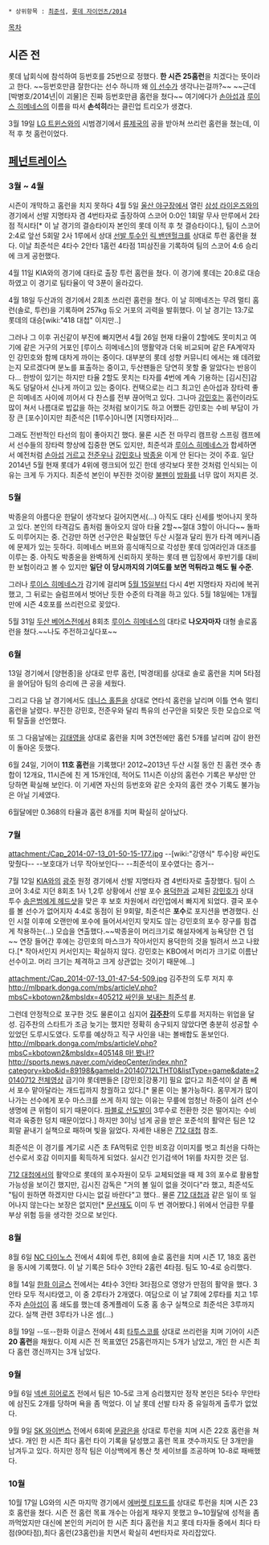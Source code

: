 * 상위항목 : [[최준석]], [[롯데 자이언츠/2014]]

[[목차]]
== 시즌 전 ==
롯데 납회식에 참석하여 등번호를 25번으로 정했다. '''한 시즌 25홈런'''을 치겠다는 뜻이라고 한다. ~~등번호만큼 잘한다는 선수 하니까 왜 [[호세 카페얀|이 선수]]가 생각나는걸까?~~ ~~근데 [박병호/2014년|이 괴물]은 진짜 등번호만큼 홈런을 쳤다~~ 여기에다가 [[손아섭]]과 [[루이스 히메네스]]의 이름을 따서 '''손석히'''라는 클린업 트리오가 생겼다.

3월 19일 [[LG 트윈스]]와의 시범경기에서 [[류제국]]의 공을 받아쳐 쓰리런 홈런을 쳤는데, 이적 후 첫 홈런이었다.

== [[페넌트레이스]] ==
=== 3월 ~ 4월 ===
시즌이 개막하고 홈런을 치지 못하다 4월 5일 [[울산 야구장]]에서 열린 [[삼성 라이온즈]]와의 경기에서 선발 지명타자 겸 4번타자로 출장하여 스코어 0:0인 1회말 무사 만루에서 2타점 적시타[* 이 날 경기의 결승타이자 본인의 롯데 이적 후 첫 결승타이다.], 팀이 스코어 2:4로 앞선 5회말 2사 1루에서 상대 [[선발 투수]]인 [[릭 밴덴헐크]]를 상대로 투런 홈런을 쳤다.
이날 최준석은 4타수 2안타 1홈런 4타점 1피삼진을 기록하여 팀의 스코어 4:6 승리에 크게 공헌했다.

4월 11일 KIA와의 경기에 대타로 출장 투런 홈런을 쳤다. 이 경기에 롯데는 20:8로 대승하였고 이 경기로 팀타율이 약 3푼이 올라갔다.

4월 18일 두산과의 경기에서 2회초 쓰리런 홈런을 쳤다. 이 날 히메네즈는 무려 멀티 홈런(솔로, 투런)을 기록하며 257kg 듀오 거포의 괴력을 발휘했다. 이 날 경기는 13:7로 롯데의 대승[wiki:"418 대첩" 이지만..]

그러나 그 이후 귀신같이 부진에 빠지면서 4월 26일 현재 타율이 2할에도 못미치고 여기에 같은 거구의 거포인 [루이스 히메네스]의 맹활약과 더욱 비교되며 같은 FA계약자인 강민호와 함께 대차게 까이는 중이다. 대부분의 롯데 성향 커뮤니티 에서는 왜 데려왔는지 모르겠다며 분노를 표출하는 중이고, 두산팬들은 당연히 못할 줄 알았다는 반응이다... 한방이 있기는 하지만 타율 2할도 못치는 타자를 4번에 계속 기용하는 [김시진]감독도 덩달아서 신나게 까이고 있는 중이다. 컨택으로는 리그 최고인 손아섭과 장타력 좋은 히메네즈 사이에 끼어서 다 찬스를 전부 끊어먹고 있다. 그나마 [[강민호]]는 홈런이라도 많이 쳐서 나름대로 밥값을 하는 것처럼 보이기도 하고 어쨌든 강민호는 수비 부담이 가장 큰 [포수]이지만 최준석은 [1루수]아니면 [지명타자]라...

그래도 전반적인 타선의 힘이 좋아지긴 했다. 물론 시즌 전 마무리 캠프랑 스프링 캠프에서 선수들의 장타력 향상에 집중한 면도 있지만, 최준석과 [[루이스 히메네스]]가 합세하면서 예전처럼 [[손아섭]] [[김거김|거르고]] [[전준우]]나 [[강민호]]나 [[박종윤]] 이게 안 된다는 것이 주효. 일단 2014년 5월 현재 롯데가 4위에 랭크되어 있긴 한데 생각보다 못한 것처럼 인식되는 이유는 크게 두 가지다. 최준석 본인이 부진한 것이랑 [[불펜]]이 [[방화]]를 너무 많이 저지른 것.
=== 5월 ===
박종윤의 아름다운 한달이 생각보다 길어지면서(...) 아직도 대타 신세를 벗어나지 못하고 있다. 본인의 타격감도 좀처럼 돌아오지 않아 타율 2할~~절대 3할이 아니다~~ 돌파도 미루어지는 중. 건강만 하면 선구안은 확실했던 두산 시절과 달리 뭔가 타격 메커니즘에 문제가 있는 듯하다. 히메네스 버프와 흥식매직으로 각성한 롯데 잉여라인과 대조를 이루는 중. 아직도 박종윤을 완벽하게 신뢰하지 못하는 롯데 팬 입장에서 후반기를 대비한 보험이라고 볼 수 있지만 '''일단 이 당시까지의 기여도를 보면 먹튀라고 해도 될 수준'''.

그러나 [[루이스 히메네스]]가 감기에 걸리며 [[5월 15일]]부터 다시 4번 지명타자 자리에 복귀했고, 그 뒤로는 슬럼프에서 벗어난 듯한 수준의 타격을 하고 있다. 5월 18일에는 1개월 만에 시즌 4호포를 쓰리런으로 꽂았다.

5월 31일 [[두산 베어스]]전에서 8회초 [[루이스 히메네스]]의 대타로 '''나오자마자''' 대형 솔로홈런을 쳤다.~~나도 주전하고싶다포~~ 

=== 6월 ===
13일 경기에서 [양현종]을 상대로 만루 홈런, [박경태]를 상대로 솔로 홈런을 치며 5타점을 쓸어담아 팀의 승리에 큰 공을 세웠다.

그리고 다음 날 경기에서도 [[데니스 홀튼]]을 상대로 연타석 홈런을 날리며 이틀 연속 멀티 홈런을 날렸다. 부진한 강민호, 전준우와 달리 특유의 선구안을 되찾은 듯한 모습으로 먹튀 탈출을 선언했다.

또 그 다음날에는 [[김태영(야구선수)|김태영]]을 상대로 홈런을 치며 3연전에만 홈런 5개를 날리며 감이 완전이 돌아온 듯했다.

6월 24일, 기어이 '''11호 홈런'''을 기록했다! 2012~2013년 두산 시절 동안 친 홈런 갯수 총합이 12개요, 11시즌에 친 게 15개인데, 적어도 11시즌 이상의 홈런수 기록은 부상만 안 당하면 확실해 보인다. 이 기세면 자신의 등번호와 같은 숫자의 홈런 갯수 기록도 불가능은 아닐 기세였다. 

6월달에만 0.368의 타율과 홈런 8개를 치며 확실히 살아났다.
=== 7월 ===
attachment:/Cap_2014-07-13_01-50-15-177.jpg
--[wiki:"강영식" 투수]랑 싸인도 맞췄다--
--보호대가 너무 작아보인다-- --최준석이 포수였다는 증거--

7월 12일 [[KIA 타이거즈|KIA]]와의 [[광주-KIA 챔피언스 필드|광주]] 원정 경기에서 선발 지명타자 겸 4번타자로 출장했다. 팀이 스코어 3:4로 지던 8회초 1사 1,2루 상황에서 선발 포수 [[용덕한]]과 교체된 [[강민호]]가 상대 투수 [http://sports.news.naver.com/videoCenter/index.nhn?category=kbo&id=89179&gameId=20140712LTHT0&listType=game&date=20140712 송은범에게 헤드샷]을 맞은 후 보호 차원에서 라인업에서 빠지게 되었다. 결국 포수를 볼 선수가 없어지자 4:4로 동점이 된 9회말, 최준석은 '''포수'''로 포지션을 변경했다. 신인 시절 이후에 오랜만에 포수에 들어서서인지 맞지도 않는 강민호의 포수 장구를 힘겹게 착용하는(…) 모습을 연출했다.~~박종윤이 머리크기로 해설자에게 능욕당한 건 덤~~ 연장 들어간 후에는 강민호의 마스크가 작아서인지 용덕한의 것을 빌려서 쓰고 나왔다.[* 작아서인지 커서인지는 확실하지 않다. 강민호는 KBO에서 머리가 크기로 이름난 선수이고. 머리 크기는 체격하고 크게 상관없는 것이기 때문에...] 

attachment:/Cap_2014-07-13_01-47-54-509.jpg
김주찬의 도루 저지 후 [[http://mlbpark.donga.com/mbs/articleV.php?mbsC=kbotown2&mbsIdx=405212 싸인을 보내는 최준석]] [http://sports.news.naver.com/videoCenter/index.nhn?category=kbo&id=89187&gameId=20140712LTHT0&listType=game&date=20140712 #]. 

그런데 안정적으로 포구한 것도 물론이고 심지어 '''[[김주찬]]'''의 도루를 저지하는 위업을 달성. 김주찬의 스타트가 조금 늦기는 했지만 정확히 송구되지 않았다면 충분히 성공할 수 있었던 도루시도였다. 도루를 예상하고 직구 사인을 내는 볼배합도 돋보인다.  [[http://mlbpark.donga.com/mbs/articleV.php?mbsC=kbotown2&mbsIdx=405148 마! 봤나!?]] [[http://sports.news.naver.com/videoCenter/index.nhn?category=kbo&id=89198&gameId=20140712LTHT0&listType=game&date=20140712 전체영상]]
급기야 롯데팬들은 [강민호|강풍기] 필요 없다고 최준석이 살 좀 빼서 포수 맡아달라는 개드립까지 창궐하고 있다.[* 물론 이는 불가능하다. 몸무게가 많이 나가는 선수에게 포수 마스크를 쓰게 하지 않는 이유는 무릎에 엄청난 하중이 실려 선수생명에 큰 위험이 되기 때문이다. [[파블로 산도발]]이 3루수로 전환한 것은 떨어지는 수비력과 육중한 덩치 때문이었다.] 하지만 3이닝 넘게 공을 받은 포준석의 활약은 팀은 12회말 끝내기 실책으로 패하며 빛을 잃었다. 자세한 내용은 [[712 대첩]] 참조.

최준석은 이 경기를 계기로 시즌 초 FA먹튀로 인한 비호감 이미지를 벗고 최선을 다하는 선수로서 호감 이미지를 획득하게 되었다. 실시간 인기검색어 1위를 차지한 것은 덤.

[[712 대첩]]에서의 활약으로 롯데의 포수자원이 모두 교체되었을 때 제 3의 포수로 활용할 가능성을 보이긴 했지만, 김시진 감독은 "거의 볼 일이 없을 것이다"라 했고, 최준석도 "팀이 원하면 하겠지만 다시는 없길 바란다"고 했다.. 물론 [[712 대첩]]과 같은 일이 또 일어나지 않는다는 보장은 없지만[* [[문선재]]도 이미 두 번 겪어봤다.] 위에서 언급한 무릎 부상 위험 등을 생각한 것으로 보인다.

=== 8월 ===
8월 6일 [[NC 다이노스]] 전에서 4회에 투런, 8회에 솔로 홈런을 치며 시즌 17, 18호 홈런을 동시에 기록했다. 이 날 기록은 5타수 3안타 2홈런 4타점. 팀도 10-4로 승리했다.

8월 14일 [[한화 이글스]] 전에서는 4타수 3안타 3타점으로 영양가 만점의 활약을 했다. 3안타 모두 적시타였고, 이 중 2루타가 2개였다. 여담으로 이 날 7회에 2루타를 치고 1루 주자 [[손아섭]]이 홈 쇄도를 했는데 중계플레이 도중 홈 송구 실책으로 최준석은 3루까지 갔다. 실책 관련 3루타가 나온 셈(...)

8월 19일 --또--한화 이글스 전에서 4회 [[타투스코]]를 상대로 쓰리런을 치며 기어이 시즌 '''20 홈런'''을 채웠다. 이제 시즌 전 목표였던 25홈런까지는 5개가 남았고, 개인 한 시즌 최다 홈런 갱신까지는 3개 남았다.

=== 9월 ===
9월 6일 [[넥센 히어로즈]] 전에서 팀은 10-5로 크게 승리했지만 정작 본인은 5타수 무안타에 삼진도 2개를 당하며 욕을 좀 먹었다. 이 날 롯데 선발 타자 중 유일하게 출루가 없었다.

9월 9일 [[SK 와이번스]] 전에서 6회에 [[문광은]]을 상대로 투런을 치며 시즌 22호 홈런을 쳐냈다. 개인 한 시즌 최다 홈런 타이 기록을 달성했고 홈런 목표 갯수까지도 단 3개만을 남겨두고 있다. 하지만 정작 팀은 이상백에게 통산 첫 세이브를 조공하며 10-8로 패배했다.

=== 10월 ===
10월 17일 LG와의 시즌 마지막 경기에서 [[에버렛 티포드]]를 상대로 투런을 치며 시즌 23호 홈런을 쳤다. 시즌 전 홈런 목표 개수는 아쉽게 채우지 못했고 9~10월달에 성적을 좀 까먹었지만 대신에 본인의 커리어 한 시즌 최다 홈런을 치고 롯데 타자들 중에서 최다 타점(90타점),최다 홈런(23홈런)을 치면서 확실히 4번타자로 자리잡았다.




